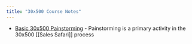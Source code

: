 ```yaml
---
title: "30x500 Course Notes"
---
```


* [Basic 30x500 Painstorming](/basic-painstorming) - Painstorming is a primary activity in the 30x500 [[Sales Safari]] process